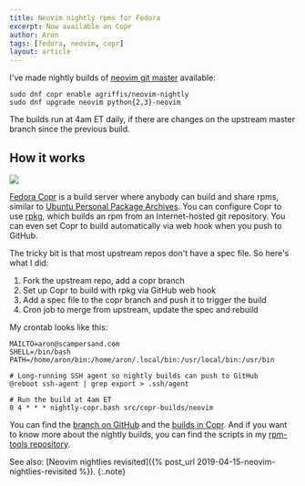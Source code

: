```yaml
---
title: Neovim nightly rpms for Fedora
excerpt: Now available on Copr
author: Aron
tags: [fedora, neovim, copr]
layout: article
---
```


I've made nightly builds of [neovim git
master](https://github.com/neovim/neovim) available:

    sudo dnf copr enable agriffis/neovim-nightly
    sudo dnf upgrade neovim python{2,3}-neovim

The builds run at 4am ET daily, if there are changes on the upstream master
branch since the previous build.

## How it works

<div className="post-image">
    <a title="Fedora Copr agriffis/neovim-nightly packages" href="https://copr.fedorainfracloud.org/coprs/agriffis/neovim-nightly/packages/">
        <img sizes="(min-width: 36em) 28em, 100vw"
            src="/img/575/neovim-nightly-packages.png"
            srcset="/img/1440/neovim-nightly-packages.png 1440w,
                    /img/1150/neovim-nightly-packages.png 1080w,
                    /img/1080/neovim-nightly-packages.png 1150w,
                    /img/720/neovim-nightly-packages.png 720w,
                    /img/575/neovim-nightly-packages.png 575w">
    </a>
</div>

[Fedora Copr](https://copr.fedorainfracloud.org/) is a build server where
anybody can build and share rpms, similar to [Ubuntu Personal Package
Archives](https://launchpad.net/ubuntu/+ppas). You can configure Copr to
use [rpkg](https://pagure.io/rpkg-util), which builds an rpm from an
Internet-hosted git repository. You can even set Copr to build
automatically via web hook when you push to GitHub.

The tricky bit is that most upstream repos don't have a spec file. So
here's what I did:

1. Fork the upstream repo, add a copr branch
2. Set up Copr to build with rpkg via GitHub web hook
3. Add a spec file to the copr branch and push it to trigger the build
4. Cron job to merge from upstream, update the spec and rebuild

My crontab looks like this:

    MAILTO=aron@scampersand.com
    SHELL=/bin/bash
    PATH=/home/aron/bin:/home/aron/.local/bin:/usr/local/bin:/usr/bin

    # Long-running SSH agent so nightly builds can push to GitHub
    @reboot ssh-agent | grep export > .ssh/agent

    # Run the build at 4am ET
    0 4 * * * nightly-copr.bash src/copr-builds/neovim

You can find the [branch on GitHub](https://github.com/agriffis/neovim) and
the [builds in
Copr](https://copr.fedorainfracloud.org/coprs/agriffis/neovim-nightly/).
And if you want to know more about the nightly builds, you can find the
scripts in my [rpm-tools
repository](https://github.com/agriffis/rpm-tools).

See also: [Neovim nightlies revisited]({% post_url 2019-04-15-neovim-nightlies-revisited %}).
{:.note}
